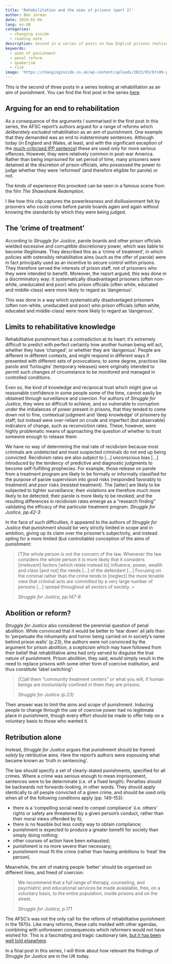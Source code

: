 ```yaml
---
title: 'Rehabilitation and the aims of prisons (part 2)'
author: Ben Jarman
date: 2019-02-04
lang: en-GB
categories:
  - changing inside
  - reading note
description: Second in a series of posts on how English prisons realise the aim of rehabilitation
keywords:
  - aims of punishment
  - penal reform
  - quakerism
  - risk
image: 'https://changinginside.co.uk/wp-content/uploads/2023/03/bfc09-pentonville-isometric-dark.jpg'
---
```


This is the second of three posts in a series looking at rehabilitation as an aim of punishment. You can find the first post in the series [here](https://changinginside.co.uk/?p=369).

## Arguing for an end to rehabilitation

As a consequence of the arguments I summarised in the first post in this series, the AFSC report's authors argued for a range of reforms which *deliberately excluded* rehabilitation as an aim of punishment. One example that they demanded was an end to indeterminate sentences. Although today (in England and Wales, at least, and with the significant exception of the [much-criticised IPP sentence](https://en.wikipedia.org/wiki/Imprisonment_for_public_protection)) these are used only for more serious offences. However, they were relatively common in post-war America. Rather than being imprisoned for set period of time, many prisoners were detained at the discretion of prison officials, who possessed the power to judge whether they were 'reformed' (and therefore eligible for parole) or not.

The kinds of experience this provoked can be seen in a famous scene from the film *The Shawshank Redemption.*

I like how this clip captures the powerlessness and disillusionment felt by prisoners who could come before parole boards again and again without knowing the standards by which they were being judged.

## The 'crime of treatment'

According to *Struggle for Justice*, parole boards and other prison officials wielded excessive and corruptible discretionary power, which was liable to become illegitimate. They described this as a 'crime of treatment', in which policies with ostensibly rehabilitative aims (such as the offer of parole) were in fact principally used as an incentive to secure control within prisons. They therefore served the interests of prison staff, not of prisoners who they were intended to benefit. Moreover, the report argued, this was done in a discriminatory way: it systematically disadvantaged prisoners (often non-white, uneducated and poor) who prison officials (often white, educated and middle-class) were more likely to regard as 'dangerous'.

This was done in a way which systematically disadvantaged prisoners (often non-white, uneducated and poor) who prison officials (often white, educated and middle-class) were more likely to regard as 'dangerous'.

## Limits to rehabilitative knowledge

Rehabilitative punishment has a contradiction at its heart: it's extremely difficult to predict with perfect certainty how another human being will act, whether they have 'changed', or whether they are 'dangerous'. People are different in different contexts, and might respond in different ways if presented with different sets of provocations; to some degree, practices like parole and 'furloughs' (temporary releases) were originally intended to permit such changes of circumstance to be monitored and managed in controlled conditions.

Even so, the kind of knowledge and reciprocal trust which might give us reasonable confidence in some people some of the time, cannot easily be obtained through surveillance and coercion. For authors of *Struggle for Justice*, they were so difficult to achieve, and so vulnerable to corruption under the imbalances of power present in prisons, that they tended to come down not to fine, contextual judgment and 'deep knowledge' of prisoners by staff; but instead were over-reliant on crude and imperfect (but observable) indicators of change, such as reconviction rates. These, however, were highly problematic means of approaching the question of whether to trust someone enough to release them:

We have no way of determining the real rate of recidivism because most criminals are undetected and most suspected criminals do not end up being convicted. Recidivism rates are also subject to \[...\] unconscious bias \[...\] introduced by the tendency of predictive and diagnostic judgments to become self-fulfilling prophecies. For example, those release on parole from a treatment program are likely to be formally or informally classified for the purpose of parole supervision into good risks (responded favorably to treatment) and poor risks (resisted treatment). The \[latter\] are likely to be subjected to tighter surveillance; their violations are therefore much more likely to be detected; their parole is more likely to be revoked; and the resulting differences in recidivism rates emerge as a "research finding" validating the efficacy of the particular treatment program. *Struggle for Justice, pp.42-3*

In the face of such difficulties, it appeared to the authors of *Struggle for Justice* that punishment should be very strictly limited in scope and in ambition, giving up its claim over the prisoner's subjectivity, and instead opting for a more limited (but controllable) conception of the aims of punishment:

> \[T\]he whole person is not the concern of the law. Whenever the law considers the whole person it is more likely that it considers \[irrelevant\] factors \[which relate instead to\] influence, power, wealth and class \[and not\] the needs \[...\] of the defendant \[...\] Focusing on the criminal rather than the crime tends to \[neglect\] the more tenable view that criminal acts are committed by a very large number of persons \[...\] spread throughout all sectors of society. >
> 
> *Struggle for Justice, pp.147-8*

## Abolition or reform?

*Struggle for Justice* also considered the perennial question of penal abolition. While convinced that it would be better to 'tear down' all jails than to 'perpetuate the inhumanity and horror being carried on in society's name behind prison walls' (p.23), the authors were not convinced by the argument for prison abolition, a scepticism which may have followed from their belief that rehabilitative aims had only served to disguise the true nature of punishment. Prison abolition, they said, would simply result in the need to replace prisons with some other form of coercive institution, and thus constitute 'label switching':

> \[C\]all them "community treatment centers" or what you will, if human beings are involuntarily confined in them they are prisons. 
> 
> *Struggle for Justice (p.23)*

Their answer was to limit the aims and scope of punishment. Inducing people to change through the use of coercive power had no legitimate place in punishment, though every effort should be made to offer help on a voluntary basis to those who wanted it.

## Retribution alone

Instead, *Struggle for Justice *argues that punishment should be framed *solely* by retributive aims. Here the report's authors were espousing what became known as 'truth in sentencing'.

The law should specify a set of clearly-stated punishments, specified for all crimes. Where a crime was serious enough to mean imprisonment, sentences were to be determinate (i.e. of a fixed length). Penalties should be backwards not forwards-looking, in other words. They should apply identically to *all* people convicted of a given crime, and should be used only when all of the following conditions apply (pp. 149-153):

-   there is a 'compelling social need to compel compliance' (i.e. others' rights or safety are threatened by a given person's conduct, rather than their moral views offended by it);
-   there is no feasible but less costly way to obtain compliance;
-   punishment is expected to produce a greater benefit for society than simply doing nothing;
-   other courses of action have been exhausted;
-   punishment is no more severe than necessary;
-   punishment must fit the crime (rather than having ambitions to 'treat' the person).

Meanwhile, the aim of making people 'better' should be organised on different lines, and freed of coercion:

> We recommend that a full range of therapy, counseling, and psychiatric and educational services be made avaialable, free, on a voluntary basis, to the entire population, inside prisons and on the street.
> 
> *Struggle for Justice, p.171*

The AFSC's was not the only call for the reform of rehabilitative punishment in the 1970s. Like many reforms, these calls melded with other agendas, combining with unforeseen consequences which reformers would not have wished for. This is a fascinating and tragic cautionary tale, [but it has been well told elsewhere](https://www.ribbonfarm.com/2016/12/15/robert-martinson-and-the-tragedy-of-the-american-prison/).

In a final post in this series, I will think about how relevant the findings of *Struggle for Justice* are in the UK today.
